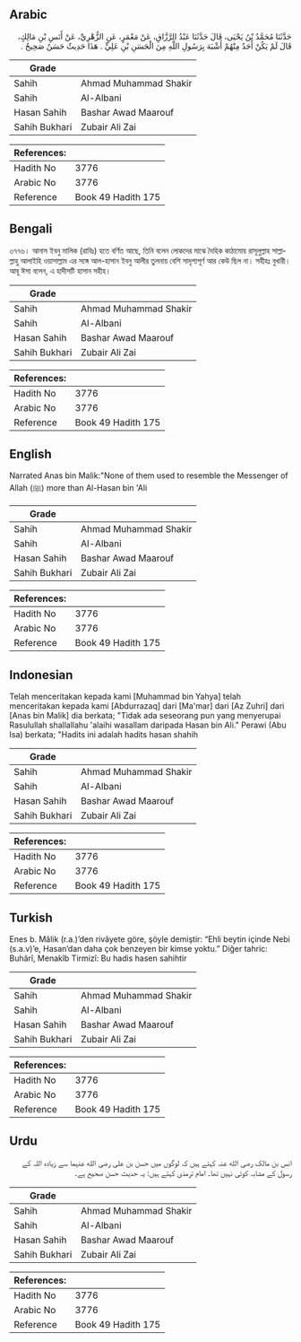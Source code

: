 ## Arabic


<div dir="rtl" lang="ar" style={{fontSize:'larger',backgroundColor:'#f8f9fa',padding:20}}>
حَدَّثَنَا مُحَمَّدُ بْنُ يَحْيَى، قَالَ حَدَّثَنَا عَبْدُ الرَّزَّاقِ، عَنْ مَعْمَرٍ، عَنِ الزُّهْرِيِّ، عَنْ أَنَسِ بْنِ مَالِكٍ، قَالَ لَمْ يَكُنْ أَحَدٌ مِنْهُمْ أَشْبَهَ بِرَسُولِ اللَّهِ مِنَ الْحَسَنِ بْنِ عَلِيٍّ ‏.‏ هَذَا حَدِيثٌ حَسَنٌ صَحِيحٌ ‏.‏
</div>
<div style={{backgroundColor:'#f8f9fa',padding:20, marginBottom: 10}}><table> <thead> <tr> <th>Grade</th> <th></th> </tr> </thead> <tbody> <tr><td>Sahih</td><td>Ahmad Muhammad Shakir</td></tr><tr><td>Sahih</td><td>Al-Albani</td></tr><tr><td>Hasan Sahih</td><td>Bashar Awad Maarouf</td></tr><tr><td>Sahih Bukhari</td><td>Zubair Ali Zai</td></tr></tbody></table><table> <thead> <tr> <th>References:</th> <th></th> </tr> </thead> <tbody><tr><td>Hadith No</td><td>3776</td></tr><tr><td>Arabic No</td><td>3776</td></tr><tr><td>Reference</td><td>Book 49 Hadith 175</td></tr></tbody></table></div>

## Bengali


<div dir="ltr" lang="bn" style={{fontSize:'larger',backgroundColor:'#f8f9fa',padding:20}}>
৩৭৭৬। আনাস ইবনু মালিক (রাযিঃ) হতে বর্ণিত আছে, তিনি বলেন লোকদের মাঝে দৈহিক কাঠামোয় রাসূলুল্লাহ সাল্লাল্লাহু আলাইহি ওয়াসাল্লাম এর সঙ্গে আল-হাসান ইবনু আলীর তুলনায় বেশি সাদৃশ্যপূর্ণ আর কেউ ছিল না। সহীহঃ বুখারী। আবূ ঈসা বলেন, এ হাদীসটি হাসান সহীহ।
</div>
<div style={{backgroundColor:'#f8f9fa',padding:20, marginBottom: 10}}><table> <thead> <tr> <th>Grade</th> <th></th> </tr> </thead> <tbody> <tr><td>Sahih</td><td>Ahmad Muhammad Shakir</td></tr><tr><td>Sahih</td><td>Al-Albani</td></tr><tr><td>Hasan Sahih</td><td>Bashar Awad Maarouf</td></tr><tr><td>Sahih Bukhari</td><td>Zubair Ali Zai</td></tr></tbody></table><table> <thead> <tr> <th>References:</th> <th></th> </tr> </thead> <tbody><tr><td>Hadith No</td><td>3776</td></tr><tr><td>Arabic No</td><td>3776</td></tr><tr><td>Reference</td><td>Book 49 Hadith 175</td></tr></tbody></table></div>

## English


<div dir="ltr" lang="en" style={{fontSize:'larger',backgroundColor:'#f8f9fa',padding:20}}>
Narrated Anas bin Malik:"None of them used to resemble the Messenger of Allah (ﷺ) more than Al-Hasan bin 'Ali
</div>
<div style={{backgroundColor:'#f8f9fa',padding:20, marginBottom: 10}}><table> <thead> <tr> <th>Grade</th> <th></th> </tr> </thead> <tbody> <tr><td>Sahih</td><td>Ahmad Muhammad Shakir</td></tr><tr><td>Sahih</td><td>Al-Albani</td></tr><tr><td>Hasan Sahih</td><td>Bashar Awad Maarouf</td></tr><tr><td>Sahih Bukhari</td><td>Zubair Ali Zai</td></tr></tbody></table><table> <thead> <tr> <th>References:</th> <th></th> </tr> </thead> <tbody><tr><td>Hadith No</td><td>3776</td></tr><tr><td>Arabic No</td><td>3776</td></tr><tr><td>Reference</td><td>Book 49 Hadith 175</td></tr></tbody></table></div>

## Indonesian


<div dir="ltr" lang="id" style={{fontSize:'larger',backgroundColor:'#f8f9fa',padding:20}}>
Telah menceritakan kepada kami [Muhammad bin Yahya] telah menceritakan kepada kami [Abdurrazaq] dari [Ma'mar] dari [Az Zuhri] dari [Anas bin Malik] dia berkata; "Tidak ada seseorang pun yang menyerupai Rasulullah shallallahu 'alaihi wasallam daripada Hasan bin Ali." Perawi (Abu Isa) berkata; "Hadits ini adalah hadits hasan shahih
</div>
<div style={{backgroundColor:'#f8f9fa',padding:20, marginBottom: 10}}><table> <thead> <tr> <th>Grade</th> <th></th> </tr> </thead> <tbody> <tr><td>Sahih</td><td>Ahmad Muhammad Shakir</td></tr><tr><td>Sahih</td><td>Al-Albani</td></tr><tr><td>Hasan Sahih</td><td>Bashar Awad Maarouf</td></tr><tr><td>Sahih Bukhari</td><td>Zubair Ali Zai</td></tr></tbody></table><table> <thead> <tr> <th>References:</th> <th></th> </tr> </thead> <tbody><tr><td>Hadith No</td><td>3776</td></tr><tr><td>Arabic No</td><td>3776</td></tr><tr><td>Reference</td><td>Book 49 Hadith 175</td></tr></tbody></table></div>

## Turkish


<div dir="ltr" lang="tr" style={{fontSize:'larger',backgroundColor:'#f8f9fa',padding:20}}>
Enes b. Mâlik (r.a.)’den rivâyete göre, şöyle demiştir: “Ehli beytin içinde Nebi (s.a.v)’e, Hasan’dan daha çok benzeyen bir kimse yoktu.” Diğer tahric: Buhârî, Menakîb Tirmizî: Bu hadis hasen sahihtir
</div>
<div style={{backgroundColor:'#f8f9fa',padding:20, marginBottom: 10}}><table> <thead> <tr> <th>Grade</th> <th></th> </tr> </thead> <tbody> <tr><td>Sahih</td><td>Ahmad Muhammad Shakir</td></tr><tr><td>Sahih</td><td>Al-Albani</td></tr><tr><td>Hasan Sahih</td><td>Bashar Awad Maarouf</td></tr><tr><td>Sahih Bukhari</td><td>Zubair Ali Zai</td></tr></tbody></table><table> <thead> <tr> <th>References:</th> <th></th> </tr> </thead> <tbody><tr><td>Hadith No</td><td>3776</td></tr><tr><td>Arabic No</td><td>3776</td></tr><tr><td>Reference</td><td>Book 49 Hadith 175</td></tr></tbody></table></div>

## Urdu


<div dir="rtl" lang="ur" style={{fontSize:'larger',backgroundColor:'#f8f9fa',padding:20}}>
انس بن مالک رضی الله عنہ کہتے ہیں کہ لوگوں میں حسن بن علی رضی الله عنہما سے زیادہ اللہ کے رسول کے مشابہ کوئی نہیں تھا۔ امام ترمذی کہتے ہیں: یہ حدیث حسن صحیح ہے۔
</div>
<div style={{backgroundColor:'#f8f9fa',padding:20, marginBottom: 10}}><table> <thead> <tr> <th>Grade</th> <th></th> </tr> </thead> <tbody> <tr><td>Sahih</td><td>Ahmad Muhammad Shakir</td></tr><tr><td>Sahih</td><td>Al-Albani</td></tr><tr><td>Hasan Sahih</td><td>Bashar Awad Maarouf</td></tr><tr><td>Sahih Bukhari</td><td>Zubair Ali Zai</td></tr></tbody></table><table> <thead> <tr> <th>References:</th> <th></th> </tr> </thead> <tbody><tr><td>Hadith No</td><td>3776</td></tr><tr><td>Arabic No</td><td>3776</td></tr><tr><td>Reference</td><td>Book 49 Hadith 175</td></tr></tbody></table></div>